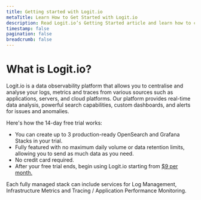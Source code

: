 ```yaml
---
title: Getting started with Logit.io
metaTitle: Learn How to Get Started with Logit.io
description: Read Logit.io’s Getting Started article and learn how to create a new user account on the Logit.io platform
timestamp: false
pagination: false
breadcrumb: false
---
```


# What is Logit.io?

Logit.io is a data observability platform that allows you to centralise and analyse your logs, 
metrics and traces from various sources such as applications, servers, and cloud platforms. 
Our platform provides real-time data analysis, powerful search capabilities, custom dashboards, 
and alerts for issues and anomalies.

Here's how the 14-day free trial works:
- You can create up to 3 production-ready OpenSearch and Grafana Stacks in your trial.
- Fully featured with no maximum daily volume or data retention limits, allowing you to send as much data as you need.
- No credit card required.
- After your free trial ends, begin using Logit.io starting from [$9 per month.](https://logit.io/pricing/logs/)

Each fully managed stack can include services for Log Management, Infrastructure Metrics and Tracing / Application Performance Monitoring.

<Cards>
  <Card title="Getting started with sending Logs" href="/log-management/getting-started" />
  <Card title="Getting started with sending Metrics" href="/infrastructure-metrics/getting-started" />
  <Card title="Getting started with sending  Traces" href="/application-performance-monitoring/getting-started" />
  <Card title="Getting started with sending  Opensearch Logs" href="/opensearch/creating-opensearch-cluster" />
</Cards>

<FolderBrowser />

